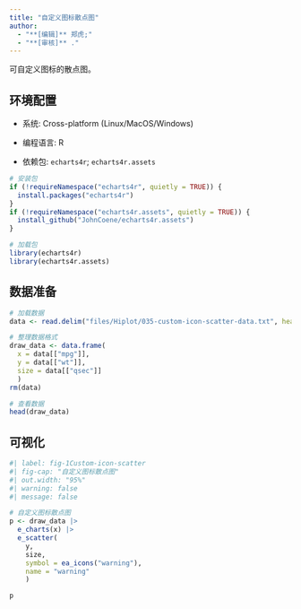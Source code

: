 ```yaml
---
title: "自定义图标散点图"
author:
  - "**[编辑]** 郑虎;"
  - "**[审核]** ."
---
```


可自定义图标的散点图。

## 环境配置

-   系统: Cross-platform (Linux/MacOS/Windows)

-   编程语言: R

-   依赖包: `echarts4r`; `echarts4r.assets`

```r
# 安装包
if (!requireNamespace("echarts4r", quietly = TRUE)) {
  install.packages("echarts4r")
}
if (!requireNamespace("echarts4r.assets", quietly = TRUE)) {
  install_github("JohnCoene/echarts4r.assets")
}

# 加载包
library(echarts4r)
library(echarts4r.assets)
```

## 数据准备

```r
# 加载数据
data <- read.delim("files/Hiplot/035-custom-icon-scatter-data.txt", header = T)

# 整理数据格式
draw_data <- data.frame(
  x = data[["mpg"]],
  y = data[["wt"]],
  size = data[["qsec"]]
  )
rm(data)

# 查看数据
head(draw_data)
```

## 可视化

```r
#| label: fig-1Custom-icon-scatter
#| fig-cap: "自定义图标散点图"
#| out.width: "95%"
#| warning: false
#| message: false

# 自定义图标散点图
p <- draw_data |>
  e_charts(x) |>
  e_scatter(
    y,
    size,
    symbol = ea_icons("warning"),
    name = "warning"
    )

p
```

